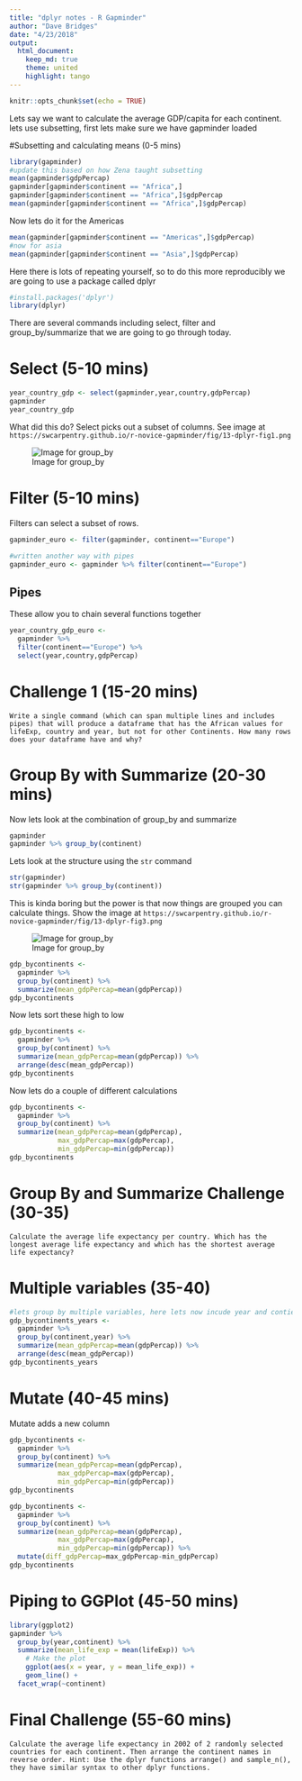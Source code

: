 ```yaml
---
title: "dplyr notes - R Gapminder"
author: "Dave Bridges"
date: "4/23/2018"
output:
  html_document:
    keep_md: true
    theme: united
    highlight: tango
---
```


```r
knitr::opts_chunk$set(echo = TRUE)
```

Lets say we want to calculate the average GDP/capita for each continent. lets use subsetting, first lets make sure we have gapminder loaded

#Subsetting and calculating means (0-5 mins)

```r
library(gapminder)
#update this based on how Zena taught subsetting
mean(gapminder$gdpPercap)
gapminder[gapminder$continent == "Africa",]
gapminder[gapminder$continent == "Africa",]$gdpPercap
mean(gapminder[gapminder$continent == "Africa",]$gdpPercap)
```

Now lets do it for the Americas

```r
mean(gapminder[gapminder$continent == "Americas",]$gdpPercap)
#now for asia
mean(gapminder[gapminder$continent == "Asia",]$gdpPercap)
```


Here there is lots of repeating yourself, so to do this more reproducibly we are going to use a package called dplyr


```r
#install.packages('dplyr')
library(dplyr)
```

There are several commands including select, filter and group_by/summarize that we are going to go through today.

# Select (5-10 mins)

```r
year_country_gdp <- select(gapminder,year,country,gdpPercap)
gapminder
year_country_gdp
```

What did this do?  Select picks out a subset of columns.  See image at `https://swcarpentry.github.io/r-novice-gapminder/fig/13-dplyr-fig1.png`

![Image for group_by](https://swcarpentry.github.io/r-novice-gapminder/fig/13-dplyr-fig1.png)

# Filter (5-10 mins)

Filters can select a subset of rows.

```r
gapminder_euro <- filter(gapminder, continent=="Europe")

#written another way with pipes
gapminder_euro <- gapminder %>% filter(continent=="Europe")
```

## Pipes

These allow you to chain several functions together

```r
year_country_gdp_euro <- 
  gapminder %>%
  filter(continent=="Europe") %>%
  select(year,country,gdpPercap)
```

# Challenge 1 (15-20 mins)

```challenge-1
Write a single command (which can span multiple lines and includes pipes) that will produce a dataframe that has the African values for lifeExp, country and year, but not for other Continents. How many rows does your dataframe have and why?
```

# Group By with Summarize (20-30 mins)

Now lets look at the combination of group_by and summarize

```r
gapminder
gapminder %>% group_by(continent)
```

Lets look at the structure using the `str` command

```r
str(gapminder)
str(gapminder %>% group_by(continent))
```

This is kinda boring but the power is that now things are grouped you can calculate things.  Show the image at `https://swcarpentry.github.io/r-novice-gapminder/fig/13-dplyr-fig3.png`

![Image for group_by](https://swcarpentry.github.io/r-novice-gapminder/fig/13-dplyr-fig3.png)

```r
gdp_bycontinents <- 
  gapminder %>%
  group_by(continent) %>%
  summarize(mean_gdpPercap=mean(gdpPercap))
gdp_bycontinents
```

Now lets sort these high to low

```r
gdp_bycontinents <- 
  gapminder %>%
  group_by(continent) %>%
  summarize(mean_gdpPercap=mean(gdpPercap)) %>%
  arrange(desc(mean_gdpPercap))
gdp_bycontinents
```

Now lets do a couple of different calculations

```r
gdp_bycontinents <- 
  gapminder %>%
  group_by(continent) %>%
  summarize(mean_gdpPercap=mean(gdpPercap),
            max_gdpPercap=max(gdpPercap),
            min_gdpPercap=min(gdpPercap))
gdp_bycontinents
```

# Group By and Summarize Challenge (30-35)

```challenge
Calculate the average life expectancy per country. Which has the longest average life expectancy and which has the shortest average life expectancy?
```

# Multiple variables (35-40)

```r
#lets group by multiple variables, here lets now incude year and contienent
gdp_bycontinents_years <- 
  gapminder %>%
  group_by(continent,year) %>%
  summarize(mean_gdpPercap=mean(gdpPercap)) %>%
  arrange(desc(mean_gdpPercap))
gdp_bycontinents_years
```

# Mutate (40-45 mins)

Mutate adds a new column

```r
gdp_bycontinents <- 
  gapminder %>%
  group_by(continent) %>%
  summarize(mean_gdpPercap=mean(gdpPercap),
            max_gdpPercap=max(gdpPercap),
            min_gdpPercap=min(gdpPercap)) 
gdp_bycontinents

gdp_bycontinents <- 
  gapminder %>%
  group_by(continent) %>%
  summarize(mean_gdpPercap=mean(gdpPercap),
            max_gdpPercap=max(gdpPercap),
            min_gdpPercap=min(gdpPercap)) %>%
  mutate(diff_gdpPercap=max_gdpPercap-min_gdpPercap)
gdp_bycontinents
```

# Piping to GGPlot (45-50 mins)

```r
library(ggplot2)
gapminder %>%
  group_by(year,continent) %>%
  summarize(mean_life_exp = mean(lifeExp)) %>%
	# Make the plot
	ggplot(aes(x = year, y = mean_life_exp)) +
	geom_line() +
  facet_wrap(~continent)
```

# Final Challenge (55-60 mins)

```final-challenge
Calculate the average life expectancy in 2002 of 2 randomly selected countries for each continent. Then arrange the continent names in reverse order. Hint: Use the dplyr functions arrange() and sample_n(), they have similar syntax to other dplyr functions.
```

